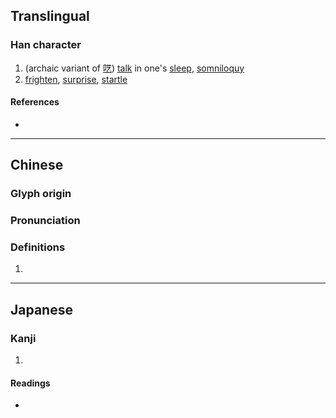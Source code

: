 {{character info}}
==Translingual==

===Han character===
{{Han char|rn=40|rad=宀|as=14|sn=17|four=30294|canj=JVMD,XJVMD|ids=⿱宀⿰爿臬}}

# (archaic variant of [[呓]]) [[talk]] in one's [[sleep]], [[somniloquy]]
# [[frighten]], [[surprise]], [[startle]]

====References====
* {{Han ref|kx=0292.240|dkj=07351|dj=0579.120|hdz=20956.190|uh=5BF1|ud=23537|bh=ECD8|bd=60632}}

----

==Chinese==
{{zh-forms}}

===Glyph origin===
{{Han etym}}

===Pronunciation===
{{zh-pron
|m=yì
|c=ngai6
|mc=y
|oc=y
|cat=
}}

===Definitions===
{{zh-hanzi}}

# {{rfdef|zh}}

----

==Japanese==

===Kanji===
{{ja-kanji|grade=|rs=宀14}}

# {{rfdef|ja|sort=宀14}}

====Readings====
* {{ja-readings|on=[[げい]] (gei)|kun=[[ねごと]] (negoto), [[おどろく]] (odoroku)}}